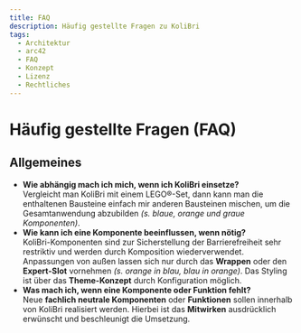 ```yaml
---
title: FAQ
description: Häufig gestellte Fragen zu KoliBri
tags:
  - Architektur
  - arc42
  - FAQ
  - Konzept
  - Lizenz
  - Rechtliches
---
```


# Häufig gestellte Fragen (FAQ)

## Allgemeines

- **Wie abhängig mach ich mich, wenn ich KoliBri einsetze?**<br/>
  Vergleicht man KoliBri mit einem LEGO®-Set, dann kann man die enthaltenen Bausteine einfach mir anderen Bausteinen mischen, um die Gesamtanwendung abzubilden _(s. blaue, orange und graue Komponenten)_.
- **Wie kann ich eine Komponente beeinflussen, wenn nötig?**<br/>
  KoliBri-Komponenten sind zur Sicherstellung der Barrierefreiheit sehr restriktiv und werden durch Komposition wiederverwendet. Anpassungen von außen lassen sich nur durch das **Wrappen** oder den **Expert-Slot** vornehmen _(s. orange in blau, blau in orange)_. Das Styling ist über das **Theme-Konzept** durch Konfiguration möglich.
- **Was mach ich, wenn eine Komponente oder Funktion fehlt?**<br/>
  Neue **fachlich neutrale Komponenten** oder **Funktionen** sollen innerhalb von KoliBri realisiert werden. Hierbei ist das **Mitwirken** ausdrücklich erwünscht und beschleunigt die Umsetzung.
